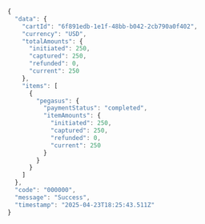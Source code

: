 ```js
{
  "data": {
    "cartId": "6f891edb-1e1f-48bb-b042-2cb790a0f402",
    "currency": "USD",
    "totalAmounts": {
      "initiated": 250,
      "captured": 250,
      "refunded": 0,
      "current": 250
    },
    "items": [
      {
        "pegasus": {
          "paymentStatus": "completed",
          "itemAmounts": {
            "initiated": 250,
            "captured": 250,
            "refunded": 0,
            "current": 250
          }
        }
      }
    ]
  },
  "code": "000000",
  "message": "Success",
  "timestamp": "2025-04-23T18:25:43.511Z"
}
```